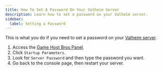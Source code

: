 ```yaml
---
title: How To Set A Password On Your Valheim Server
description: Learn how to set a password on your Valheim server.
sidebar:
  label: Setting a Password
---
```


This is what you do if you need to set a password on your [Valheim server](https://www.gamehostbros.com/valheim-server-hosting/).
<Steps>
1. Access the [Game Host Bros Panel](https://panel.gamehostbros.com/).
2. Click `Startup Parameters`.
3. Look for `Server Password` and then type the password you want.
4. Go back to the console page, then restart your server.
</Steps>